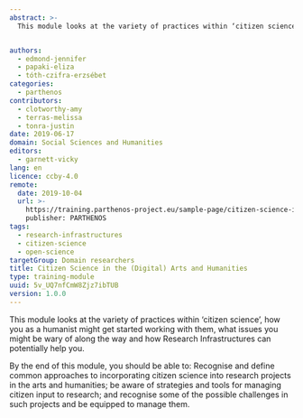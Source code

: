 ```yaml
---
abstract: >-
  This module looks at the variety of practices within ‘citizen science’, how you as a humanist might get started working with them, what issues you should be wary of along the way and how Research Infrastructures can potentially help you.


authors:
  - edmond-jennifer
  - papaki-eliza
  - tóth-czifra-erzsébet
categories:
  - parthenos
contributors:
  - clotworthy-amy
  - terras-melissa
  - tonra-justin
date: 2019-06-17
domain: Social Sciences and Humanities
editors:
  - garnett-vicky
lang: en
licence: ccby-4.0
remote:
  date: 2019-10-04
  url: >-
    https://training.parthenos-project.eu/sample-page/citizen-science-in-the-digital-arts-and-humanities/
	publisher: PARTHENOS
tags:
  - research-infrastructures
  - citizen-science
  - open-science
targetGroup: Domain researchers
title: Citizen Science in the (Digital) Arts and Humanities
type: training-module
uuid: 5v_UQ7nfCmW8Zjz7ibTUB
version: 1.0.0
---
```


This module looks at the variety of practices within ‘citizen science’, how you as a humanist might get started working with them, what issues you might be wary of along the way and how Research Infrastructures can potentially help you.

By the end of this module, you should be able to: Recognise and define common approaches to incorporating citizen science into research projects in the arts and humanities; be aware of strategies and tools for managing citizen input to research; and recognise some of the possible challenges in such projects and be equipped to manage them.

<ExternalResource
  title="Interested in learning more?"
  subtitle="Check out Citizen Science in the (Digital) Arts and Humanities on PARTHENOS"
  url="https://training.parthenos-project.eu/sample-page/citizen-science-in-the-digital-arts-and-humanities/"
/>
